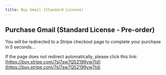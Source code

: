 ```yaml
---
title: Buy Gmail (Standard License)
---
```



<Head>
  <meta httpEquiv="refresh" content="5; url='https://buy.stripe.com/7sI7sw7Q52199yw7td'" />
</Head>

## Purchase Gmail (Standard License - Pre-order)

You will be redirected to a Stripe checkout page to complete your purchase in 5 seconds…

If the page does not redirect automatically, please click this link: [https://buy.stripe.com/7sI7sw7Q52199yw7td](https://buy.stripe.com/7sI7sw7Q52199yw7td)
